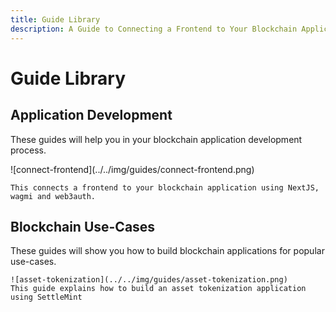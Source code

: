 ```yaml
---
title: Guide Library
description: A Guide to Connecting a Frontend to Your Blockchain Application
---
```



# Guide Library

## Application Development

These guides will help you in your blockchain application development process.

<Cards>
  <Card
    title="Connecting A Frontend - NextJS"
    href="/developer-guides/connect-frontend"
  >
    ![connect-frontend](../../img/guides/connect-frontend.png)

    This connects a frontend to your blockchain application using NextJS, wagmi and web3auth.

  </Card>
</Cards>

## Blockchain Use-Cases

These guides will show you how to build blockchain applications for popular use-cases.

<Cards>
  <Card
    title="Asset Tokenization"
    href="/developer-guides/asset-tokenization"
  >

    ![asset-tokenization](../../img/guides/asset-tokenization.png)
    This guide explains how to build an asset tokenization application using SettleMint

  </Card>
</Cards>
